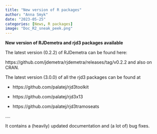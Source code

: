 ```yaml
---
title: "New version of R packages"
author: "Anna Smyk"
date: "2023-05-25"
categories: [News, R packages]
image: "Doc_R2_sneak_peek.png"
---
```


**New version of RJDemetra and rjd3 packages available**

The latest version (0.2.2) of RJDemetra can be found here:

https://github.com/jdemetra/rjdemetra/releases/tag/v0.2.2 and also on CRAN.

The latest version (3.0.0) of all the rjd3 packages can be found at

-   https://github.com/palatej/rjd3toolkit

-   https://github.com/palatej/rjd3x13

-   https://github.com/palatej/rjd3tramoseats

....

It contains a (heavily) updated documentation and (a lot of) bug fixes.
